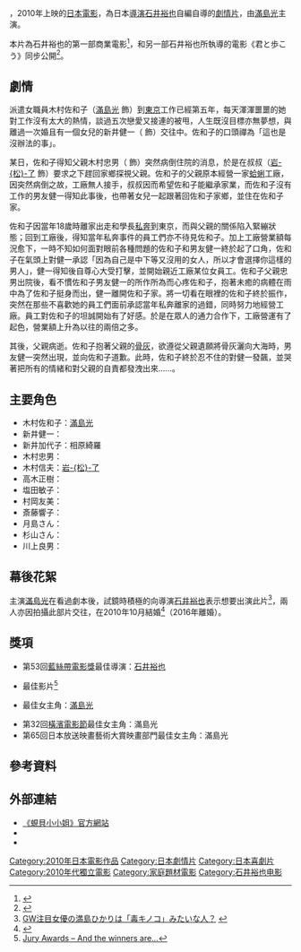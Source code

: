 {{noteTA
|G1=Movie
|G2=Show
|1 = zh-hk:蜆貝小小姐; zh-tw: 來自河底的問候; zh-cn: 从河底问好
}}
{{Infobox Film
| name               = 蜆貝小小姐
| original_name      = 川の底からこんにちは
| color              = #73E68C
| image              = Sawako Decides.JPG
| caption            = 
| director           = [[石井裕也|石井裕也]]
| executive_producer =
| producer           = 天野真弓
| writer             = 石井裕也
| based on           = 
| narrator           = 
| starring           = [[滿島光|滿島光]]
| music              = 今村左悶<br>野村知秋
| 主題曲             = 
| cinematography     = {{link-ja|沖村志宏|沖村志宏}}
| editing            = 高橋幸一
| studio             = 
| distributor        = {{link-ja|EUROSPACE|ユーロスペース}}<br>{{link-ja|PIA|ぴあ}}
| released           = {{flagicon|JPN}} 2010年5月1日
| runtime            = 112分鐘
| country            = [[日本|日本]]
| language           = [[日語|日語]]
| budget             = 
| gross              = 
| hk_name            = 蜆貝小小姐
| tw_name            = 來自河底的問候
}}
{{日本作品|蜆貝小小姐|川の底からこんにちは|Sawako Decides}}，2010年上映的[[日本|日本]][[電影|電影]]，為日本[[導演|導演]][[石井裕也|石井裕也]]自編自導的[[劇情片|劇情片]]，由[[滿島光|滿島光]]主演。

本片為石井裕也的第一部商業電影<ref>{{cite news|url=http://www.asahi.com/showbiz/movie/TKY201004260241.html|title=僕たちの「粋」映画に　石井裕也監督、新作２本連続公開|publisher=asahi.com|date=2010年4月26日|accessdate=2010年5月2日|archive-date=2021年12月28日|archive-url=https://web.archive.org/web/20211228004450/http://www.asahi.com/showbiz/movie/TKY201004260241.html}}</ref>，和另一部石井裕也所執導的電影《君と歩こう》同步公開<ref>{{cite news|url=http://movies.jp.msn.com/news/article.aspx?articleid=277134|title=海外で高評価の石井裕也監督が新作を発表。「日本の観客に観てほしい」|publisher=msn.com|date=2010年4月30日|accessdate=2010年5月1日}}{{dead link|date=2017年12月 |bot=InternetArchiveBot |fix-attempted=yes }}</ref>。

== 劇情 ==
派遣女職員木村佐和子（[[滿島光|滿島光]] 飾）到[[東京|東京]]工作已經第五年，每天渾渾噩噩的她對工作沒有太大的熱情，談過五次戀愛又接連的被甩，人生既沒目標亦無夢想，與離過一次婚且有一個女兒的新井健一（{{link-ja|遠藤雅|遠藤雅}} 飾）交往中。佐和子的口頭禪為「這也是沒辦法的事」。

某日，佐和子得知父親木村忠男（{{link-ja|志賀廣太郎|志賀廣太郎}} 飾）突然病倒住院的消息，於是在叔叔（[[岩松了|岩-{松}-了]] 飾）要求之下趕回家鄉探視父親。佐和子的父親原本經營一家[[蛤蜊|蛤蜊]]工廠，因突然病倒之故，工廠無人接手，叔叔因而希望佐和子能繼承家業，而佐和子沒有工作的男友健一得知此事後，也帶著女兒一起跟著回佐和子家鄉，並住在佐和子家。

佐和子因當年18歲時離家出走和學長[[私奔|私奔]]到東京，而與父親的關係陷入緊繃狀態；回到工廠後，得知當年私奔事件的員工們亦不待見佐和子。加上工廠營業額每況愈下，一時不知如何面對眼前各種問題的佐和子和男友健一終於起了口角，佐和子在氣頭上對健一承認「因為自己是中下等又沒用的女人，所以才會選擇你這樣的男人」，健一得知後自尊心大受打擊，並開始親近工廠某位女員工。佐和子父親忠男出院後，看不慣佐和子男友健一的所作所為而心疼佐和子，抱著未癒的病體在雨中為了佐和子挺身而出，健一離開佐和子家。將一切看在眼裡的佐和子終於振作，突然在那些不喜歡她的員工們面前承認當年私奔離家的過錯，同時努力地經營工廠。員工對佐和子的坦誠開始有了好感。於是在眾人的通力合作下，工廠營運有了起色，營業額上升為以往的兩倍之多。

其後，父親病逝。佐和子抱著父親的[[骨灰|骨灰]]，欲遵從父親遺願將骨灰灑向大海時，男友健一突然出現，並向佐和子道歉。此時，佐和子終於忍不住的對健一發飆，並哭著把所有的情緒和對父親的自責都發洩出來......。

== 主要角色 ==
*木村佐和子：[[滿島光|滿島光]]
*新井健一：{{link-ja|遠藤雅|遠藤雅}}
*新井加代子：相原綺羅
*木村忠男：{{link-ja|志賀廣太郎|志賀廣太郎}}
*木村信夫：[[岩松了|岩-{松}-了]]
*高木正樹：{{link-ja|並樹史朗|並樹史朗}}
*塩田敏子：{{link-ja|稻川實代子|稲川実代子}}
*村岡友美：{{link-ja|鈴木夏美|鈴木なつみ}}
*斎藤響子：{{link-ja|牧野惠美|牧野エミ|}}
*月島さん：{{link-ja|工藤時子|工藤時子}}
*杉山さん：{{link-ja|安室滿樹子|安室満樹子}}
*川上良男：{{link-ja|森岡龍|森岡龍}}

== 幕後花絮 ==
主演[[滿島光|滿島光]]在看過劇本後，試鏡時積極的向導演[[石井裕也|石井裕也]]表示想要出演此片<ref>[http://www.news-gate.jp/2010/0427/21/moviewalker GW注目女優の満島ひかりは「毒キノコ」みたいな人？] {{webarchive|url=https://web.archive.org/web/20160816190524/http://www.news-gate.jp/2010/0427/21/moviewalker |date=2016-08-16 }}</ref>，兩人亦因拍攝此部片交往，在2010年10月結婚<ref>{{Cite web |url=http://beauty.oricon.co.jp/trend-culture/trend/news/81415/full/ |title=満島ひかり、映画監督・石井裕也氏と交際1年で入籍 |access-date=2014-08-28 |archive-date=2014-08-12 |archive-url=https://web.archive.org/web/20140812205034/http://beauty.oricon.co.jp/trend-culture/trend/news/81415/full/ |dead-url=no }}</ref>（2016年離婚）。

== 獎項 ==
* 第53回[[藍絲帶獎_(電影)|藍絲帶電影獎]]最佳導演：[[石井裕也|石井裕也]]
* {{link-en|奇幻國際電影節|Fantasia Festival}}最佳影片<ref>[https://web.archive.org/web/20140202183153/http://www.fantasiafestival.com/blog/fantasia-festival/prix-du-jury-et-les-gagnants-sont Jury Awards – And the winners are…]</ref>
* {{link-en|奇幻國際電影節|Fantasia Festival}}最佳女主角：[[滿島光|滿島光]]
* 第32回[[橫濱電影節|橫濱電影節]]最佳女主角：滿島光
* 第65回日本放送映畫藝術大賞映畫部門最佳女主角：滿島光

== 參考資料 ==
{{reflist}}

== 外部連結 ==
* [http://kawasoko.com/ 《蜆貝小小姐》官方網站] {{Wayback|url=http://kawasoko.com/ |date=20220519092537 }}
* {{imdb title|id=1611082|title=蜆貝小小姐}}
* {{rotten-tomatoes|id=sawako_decides}}

{{DEFAULTSORT:Kawa no soko kara konnichi wa}}
[[Category:2010年日本電影作品|Category:2010年日本電影作品]]
[[Category:日本劇情片|Category:日本劇情片]]
[[Category:日本喜劇片|Category:日本喜劇片]]
[[Category:2010年代獨立電影|Category:2010年代獨立電影]]
[[Category:家庭題材電影|Category:家庭題材電影]]
[[Category:石井裕也电影|Category:石井裕也电影]]